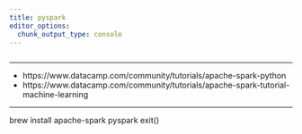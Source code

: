 ```yaml
---
title: pyspark
editor_options: 
  chunk_output_type: console
---
```


```r
```

*********************************************************************

* https://www.datacamp.com/community/tutorials/apache-spark-python  
* https://www.datacamp.com/community/tutorials/apache-spark-tutorial-machine-learning

*********************************************************************

brew install apache-spark
pyspark
exit()


